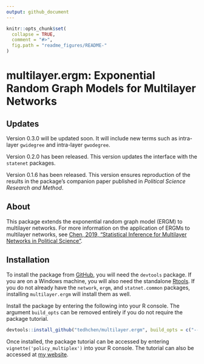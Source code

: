 ```yaml
---
output: github_document
---
```


<!-- README.md is generated from README.Rmd. Please edit that file -->

```r
knitr::opts_chunk$set(
  collapse = TRUE,
  comment = "#>",
  fig.path = "readme_figures/README-"
)
```

# multilayer.ergm: Exponential Random Graph Models for Multilayer Networks

## Updates
Version 0.3.0 will be updated soon. It will include new terms such as intra-layer `gwidegree` and intra-layer `gwodegree`.

Version 0.2.0 has been released. This version updates the interface with the `statenet` packages.

Version 0.1.6 has been released. This version ensures reproduction of the results in the package's companion paper published in _Political Science Research and Method_.

## About 

This package extends the exponential random graph model (ERGM) to multilayer networks. For more information on the application of ERGMs to multilayer networks, see [Chen, 2019, "Statistical Inference for Multilayer Networks in Political Science"](https://doi.org/10.1017/psrm.2019.49).

## Installation

To install the package from [GitHub](https://github.com/tedhchen/multilayer.ergm), you will need the `devtools` package. If you are on a Windows machine, you will also need the standalone [Rtools](https://cran.r-project.org/bin/windows/Rtools/). If you do not already have the `network`, `ergm`, and `statnet.common` packages, installing `multilayer.ergm` will install them as well. 

Install the package by entering the following into your R console. The argument ``build_opts`` can be removed entirely if you do not require the package tutorial. 
```r
devtools::install_github("tedhchen/multilayer.ergm", build_opts = c("--no-resave-data", "--no-manual"))
```

Once installed, the package tutorial can be accessed by entering ```vignette('policy_multiplex')``` into your R console. The tutorial can also be accessed at [my website](https://tedhchen.com/pages/policy_multiplex.html).




